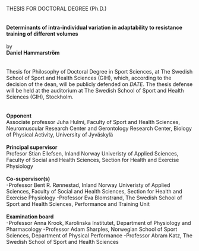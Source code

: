 [comment]: <> (Edit this document to produce information about the defence, remember to knit it!)
THESIS FOR DOCTORAL DEGREE (Ph.D.)
\
\
\
**Determinants of intra-individual variation in adaptability to resistance training of different volumes**
\
\
by  
**Daniel Hammarström**
\
\
\
Thesis for Philosophy of Doctoral Degree in Sport Sciences, at The Swedish School of Sport and Health Sciences (GIH), which, according to the decision of the dean, will be publicly defended on *DATE*. The thesis defense will be held at the auditorium at The Swedish School of Sport and Health Sciences (GIH), Stockholm.
\
\
\
**Opponent**  
Associate professor Juha Hulmi, Faculty of Sport and Health Sciences, Neuromuscular Research Center and Gerontology Research Center, Biology of Physical Activity, University of Jyväskylä
\
\
**Principal supervisor**  
Profesor Stian Ellefsen, Inland Norway Univeristy of Applied Sciences, Faculty of Social and Health Sciences, Section for Health and Exercise Physiology 
\
\
**Co-supervisor(s)**  
-Professor Bent R. Rønnestad, Inland Norway Univeristy of Applied Sciences, Faculty of Social and Health Sciences, Section for Health and Exercise Physiology 
-Professor Eva Blomstrand, The Swedish School of Sport and Health Sciences, Performance and Training Unit
\
\
**Examination board**  
-Professor Anna Krook, Karolinska Institutet, Department of Physiology and Pharmacology 
-Professor Adam Sharples, Norwegian School of Sport Sciences, Department of Physical Performance
-Professor Abram Katz, The Swedish School of Sport and Health Sciences
